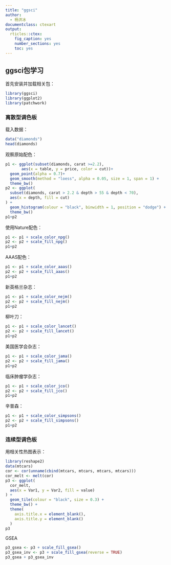 ```yaml
---
title: "ggsci"
author:
  - 杨洪冰
documentclass: ctexart
output:
  rticles::ctex:
    fig_caption: yes
    number_sections: yes
    toc: yes
---
```


## ggsci包学习

首先安装并加载相关包：

```r
library(ggsci)
library(ggplot2)
library(patchwork)
```

### 离散型调色板

载入数据：

```r
data("diamonds")
head(diamonds)
```

观察原始配色：

```r
p1 <- ggplot(subset(diamonds, carat >=2.2),
       aes(x = table, y = price, color = cut))+
  geom_point(alpha = 0.7)+
  geom_smooth(method = "loess", alpha = 0.05, size = 1, span = 1) +
  theme_bw()
p2 <- ggplot(
  subset(diamonds, carat > 2.2 & depth > 55 & depth < 70), 
  aes(x = depth, fill = cut) 
) +
  geom_histogram(colour = "black", binwidth = 1, position = "dodge") +
  theme_bw() 
p1+p2
```

使用Nature配色：

```r
p1 <- p1 + scale_color_npg()
p2 <- p2 + scale_fill_npg()
p1+p2
```

AAAS配色：

```r
p1 <- p1 + scale_color_aaas()
p2 <- p2 + scale_fill_aaas()
p1+p2
```

新英格兰杂志：

```r
p1 <- p1 + scale_color_nejm()
p2 <- p2 + scale_fill_nejm()
p1+p2
```

柳叶刀：

```r
p1 <- p1 + scale_color_lancet()
p2 <- p2 + scale_fill_lancet()
p1+p2
```

美国医学会杂志：

```r
p1 <- p1 + scale_color_jama()
p2 <- p2 + scale_fill_jama()
p1+p2
```

临床肿瘤学杂志：

```r
p1 <- p1 + scale_color_jco()
p2 <- p2 + scale_fill_jco()
p1+p2
```

辛普森：

```r
p1 <- p1 + scale_color_simpsons()
p2 <- p2 + scale_fill_simpsons()
p1+p2
```

### 连续型调色板

用相关性热图表示：

```r
library(reshape2)
data(mtcars)
cor <- cor(unname(cbind(mtcars, mtcars, mtcars, mtcars)))
cor_melt <- melt(cor)
p3 <- ggplot(
  cor_melt,
  aes(x = Var1, y = Var2, fill = value)
) +
  geom_tile(colour = "black", size = 0.3) +
  theme_bw() +
  theme(
    axis.title.x = element_blank(),
    axis.title.y = element_blank()
  )
p3
```

GSEA

```r
p3_gsea <- p3 + scale_fill_gsea()
p3_gsea_inv <- p3 + scale_fill_gsea(reverse = TRUE)
p3_gsea + p3_gsea_inv
```
